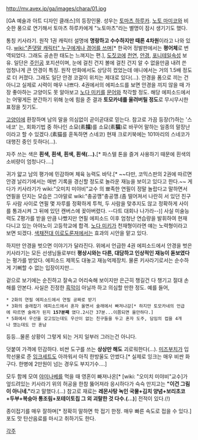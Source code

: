 http://mv.avex.jp/ga/images/chara/01.jpg

[GA 예술과 아트 디자인 클래스]의 등장인물. 성우는 [[토마츠 하루카]]. [[노토 마미코]]와 비슷한 풍으로 연기해서 토마츠 하루카에게 "노토마츠"라는 별명이 잠시 생기기도 했다.

통칭 키사라기.  원작 1권 캐릭터 설명에 '''명랑하고 수수하지만 때론 4차원'''이라고 나와 있다. [[wiki:"존댓말 캐릭터" 누구에게나 경어를 쓰며]][* 한국어 정발판에서는 '''평어체'''로 번역되었다. 그래도 공손한 태도는 느껴지는 편.], [[도짓코]]에 [[천연]], [[안경]], [[포니테일]]속성 보유. 일단은 [[주인공]] 포지션이며, 눈에 걸친 건지 볼에 걸친 건지 알 수 없을만큼 내려 쓴 엄청나게 큰 안경이 특징. 원작 만화에서도 상당히 컸었는데 애니에서는 거의 1.5배 정도로 더 커졌다. 그래도 일단 안경 코걸이 위치는 제대로 있다(...). 안경을 폼으로 끼는 건 아니고 실제로 시력이 매우 나쁘다. 4권에서의 에피소드를 보면 안경을 끼지 않을 때 가장 좋아하는 고양이도 못 알아보고 [[노다 미키]]를 [[문어]]와 착각할 정도. 해당 에피소드에서는 어떻게든 분간하기 위해 눈에 힘을 준 결과 '''토모카네를 울려버릴 정도'''로 무시무시한 표정을 짓기도.

[[고양이]]에 환장하며 남의 말을 의심없이 곧이곧대로 믿는다. 참고로 가끔 등장(?)하는 '스네코' 는, 회화기법 중 하나인 소묘(素'''描''')를 소묘(素'''猫''')로 바꾸어 말하는 일종의 말장난이라고 할 수 있겠다.(素猫를 훈독하면 스네코) 현재 크로키북에는 101마리의 스네코가 대행진 중인 듯하다(...).

자주 쓰는 색은 '''흰색, 흰색, 흰색, 흰색(...).'''[* 파스텔 톤을 즐겨 사용하기 때문에 흰색의 소비량이 엄청나다....]

귀가 얇고 남의 평가에 민감하며 체육 능력도 바닥.[* ~~다만, 코믹스판의 2권에 따르면 안경 날리기에서는 매번 기록을 경신할 정도로 놀라운 재능을 보이고 있다고 한다.~~ 게다가 키사라기가 wiki:"오미치 미야비"교수 의 뾰족한 연필이 정말 놀랍다고 말하면서 연필을 던지는 모습은 그야말로 wiki:"충공깽"충공깽.(좀 떨어져서 나란히 서 있던 친구 두 사람 사이로 연필 몇 자루를 정확하게 투척, 두 사람을 맞추지도 않고 정확하게 사이를 통과시켜 그 뒤에 있던 캔버스에 꽂아버렸다. --다트 대회나 나가라--)] 사실 미술능력도 Z평가를 받을 만큼 나빴지만 연필 에피소드 이후 엄청난 연습량을 발휘하여 현재 다니고 있는 아야노이 고등학교에 합격. [[노다 미키]]가 천재형이라면 얘는 노력형이라고 보면 되겠다. [[색채전대 이로도룬져]]에서는 효과의 시안을 맡고 있다.

하지만 안경을 벗으면 이야기가 달라진다. 위에서 언급한 4권 에피소드에서 안경을 벗은 키사라기는 모든 선생님들로부터 '''평상시와는 다른, 대담하고 인상적인 재능이 돋보였다'''는 평가를 받았다. 에피소드 제목도 대놓고 재능억제장치. 물론 키사라기로서는 순수하게 기뻐할 수 없는 입장이지만...

겉으로 보기에는 순진하고 잘속고 어리숙해 보이지만 은근히 챙길건 다 챙기고 절대 손해를 안본다. 사실은 진정한 [[흑막]]이 아닐까 하고 의심할 만한 정도. 예를 들어,
 * 2화의 연필 에피소드에서 연필 공짜로 받기
 * 3화의 술래잡기 에피소드에서 혼자 울면서 술래에서 빠져나감[* 하지만 토모카네의 언급에 따르면 술래가 된지 '''157분째''' 였다.2시간 37분...이쯤되면 울만하다.]
 * 5화에서 우산을 갖고있는데도 우산이 없는 친구들을 두고 혼자 도주, 담임의 컵을 4개나 깼는데도 안 혼남
등등...물론 상황이 그렇게 되는 거지 일부러 그러는건 아니다.

덧붙여 가격에 민감하다. 비싼 도구를 쓰는 '''상상만 해도''' 괴로워한다(...). [[미즈부치]]가 입학선물로 준 [[잉크]]세트도 아까워서 아직 한방울도 안썼다.[* 실제로 잉크는 매우 비싼 화구다. 한병에 2만원이 넘는 경우도 부지기수....]

모두 함께 모여 [[야미나베]]를 먹을 때 영혼이 빠져나온[* [wiki: "오미치 미야비"교수]가 엎드려있는 키사라기 위의 허공을 한참 뚫어져라 응시하다가 슥슥 만지고는 '''"이건 그림이 아니네."'''라고 말했다.(…) 참고로 재료는 '''레몬사탕 녹인 국물+김치 양념+보리초코+두부+복숭아 통조림+포테이토칩 그 외 괴랄한 것 다수.(…)'''] 전적이 있다.(!)

종이접기를 매우 잘하며[* 정확히 말하면 학 접기 한정. 매우 빠른 속도로 접을 수 있다.] 포도 맛 탄산음료를 마시고 취하기도 한다.

[[각주]]
